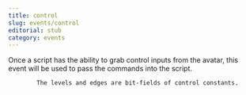 ```yaml
---
title: control
slug: events/control
editorial: stub
category: events
---
```


<LSLEvent name="control"/>

Once a script has the ability to grab control inputs from the avatar, this event will be used to pass the commands into the script.

			The levels and edges are bit-fields of control constants.
